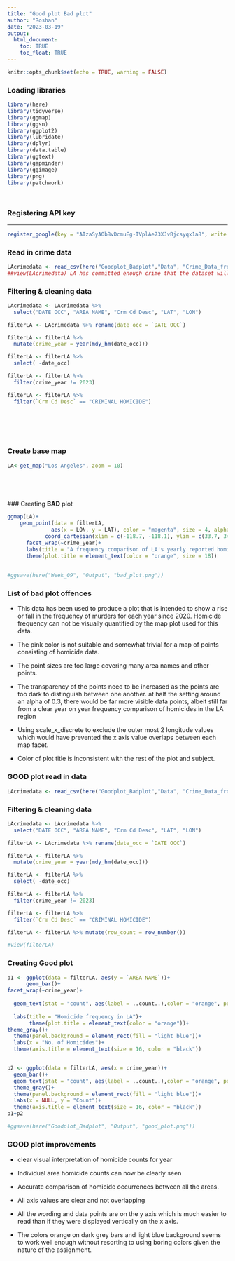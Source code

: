 ```yaml
---
title: "Good plot Bad plot"
author: "Roshan"
date: "2023-03-19"
output: 
  html_document:
    toc: TRUE
    toc_float: TRUE
---
```


```r
knitr::opts_chunk$set(echo = TRUE, warning = FALSE)
```

### Loading libraries

```r


library(here)
library(tidyverse)
library(ggmap)
library(ggsn)
library(ggplot2)
library(lubridate)
library(dplyr)
library(data.table)
library(ggtext)
library(gapminder)
library(ggimage)
library(png)
library(patchwork)




```

### Registering API key

------------------------------------------------------------------------

```r
register_google(key = "AIzaSyAOb8vDcmuEg-IVplAe73XJvBjcsyqx1a8", write = TRUE)

```

### Read in crime data

```r

LAcrimedata <- read_csv(here("Goodplot_Badplot","Data", "Crime_Data_from_2020_to_Present.csv"))
##view(LAcrimedata) LA has committed enough crime that the dataset will burn out your cpu
```

### Filtering & cleaning data

```r

LAcrimedata <- LAcrimedata %>%
  select("DATE OCC", "AREA NAME", "Crm Cd Desc", "LAT", "LON")

filterLA <- LAcrimedata %>% rename(date_occ = `DATE OCC`)

filterLA <- filterLA %>% 
  mutate(crime_year = year(mdy_hm(date_occ)))

filterLA <- filterLA %>%
  select( -date_occ)

filterLA <- filterLA %>%
  filter(crime_year != 2023)

filterLA <- filterLA %>%
  filter(`Crm Cd Desc` == "CRIMINAL HOMICIDE")
  



  
```

### Create base map

```r

LA<-get_map("Los Angeles", zoom = 10)



  
```
  
  ### Creating **BAD** plot

```r
  
  
ggmap(LA)+
    geom_point(data = filterLA,
              aes(x = LON, y = LAT), color = "magenta", size = 4, alpha = 0.6)+
            coord_cartesian(xlim = c(-118.7, -118.1), ylim = c(33.7, 34.35))+
      facet_wrap(~crime_year)+
      labs(title = "A frequency comparison of LA's yearly reported homicides")+
      theme(plot.title = element_text(color = "orange", size = 18))
 
       
#ggsave(here("Week_09", "Output", "bad_plot.png"))
```

### List of bad plot offences

-   This data has been used to produce a plot that is intended to show a rise or fall in the frequency of murders for each year since 2020. Homicide frequency can not be visually quantified by the map plot used for this data. 

-   The pink color is not suitable and somewhat trivial for a map of points consisting of homicide data.

-   The point sizes are too large covering many area names and other points.

-   The transparency of the points need to be increased as the points are too dark to distinguish between one another. at half the setting around an alpha of 0.3, there would be far more visible data points, albeit still far from a clear year on year frequency comparison of homicides in the LA region

-   Using scale_x_discrete to exclude the outer most 2 longitude values which would have prevented the x axis value overlaps between each map facet.

-   Color of plot title is inconsistent with the rest of the plot and subject.




### **GOOD** plot read in data

```r
LAcrimedata <- read_csv(here("Goodplot_Badplot","Data", "Crime_Data_from_2020_to_Present.csv"))
```

### Filtering & cleaning data

```r

LAcrimedata <- LAcrimedata %>%
  select("DATE OCC", "AREA NAME", "Crm Cd Desc", "LAT", "LON")

filterLA <- LAcrimedata %>% rename(date_occ = `DATE OCC`)

filterLA <- filterLA %>% 
  mutate(crime_year = year(mdy_hm(date_occ)))

filterLA <- filterLA %>%
  select( -date_occ)

filterLA <- filterLA %>%
  filter(crime_year != 2023)

filterLA <- filterLA %>%
  filter(`Crm Cd Desc` == "CRIMINAL HOMICIDE")

filterLA <- filterLA %>% mutate(row_count = row_number())

#view(filterLA)
```

### Creating **Good** plot

```r


p1 <- ggplot(data = filterLA, aes(y = `AREA NAME`))+
      geom_bar()+
facet_wrap(~crime_year)+
  
  geom_text(stat = "count", aes(label = ..count..),color = "orange", position = position_stack(vjust = 0.5))+
  
  labs(title = "Homicide frequency in LA")+ 
       theme(plot.title = element_text(color = "orange"))+
theme_gray()+
  theme(panel.background = element_rect(fill = "light blue"))+
  labs(x = "No. of Homicides")+ 
  theme(axis.title = element_text(size = 16, color = "black"))


p2 <- ggplot(data = filterLA, aes(x = crime_year))+
  geom_bar()+
  geom_text(stat = "count", aes(label = ..count..),color = "orange", position = position_stack(vjust = 0.5))+
  theme_gray()+
  theme(panel.background = element_rect(fill = "light blue"))+
  labs(x = NULL, y = "Count")+ 
  theme(axis.title = element_text(size = 16, color = "black"))
p1+p2

#ggsave(here("Goodplot_Badplot", "Output", "good_plot.png"))
```


### **GOOD** plot improvements

* clear visual interpretation of homicide counts for year

* Individual area homicide counts can now be clearly seen

* Accurate comparison of homicide occurrences between all the areas.

* All axis values are clear and not overlapping

* All the wording and data points are on the y axis which is much easier to read than if they were displayed vertically on the x axis.

* The colors orange on dark grey bars and light blue background seems to work well enough without resorting to using boring colors given the nature of the assignment. 






